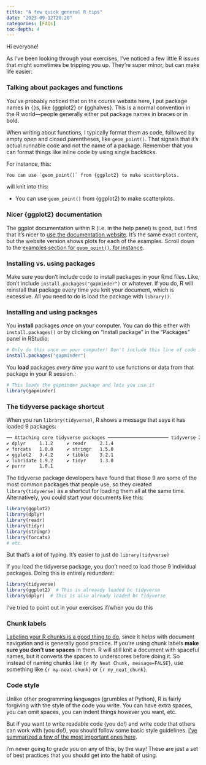 ```yaml
---
title: "A few quick general R tips"
date: "2023-09-12T20:20"
categories: [FAQs]
toc-depth: 4
---
```


Hi everyone!

As I've been looking through your exercises, I've noticed a few little R issues that might sometimes be tripping you up. They're super minor, but can make life easier:


### Talking about packages and functions

You've probably noticed that on the course website here, I put package names in `{}`s, like {ggplot2} or {gghalves}. This is a normal convention in the R world—people generally either put package names in braces or in bold.

When writing about functions, I typically format them as code, followed by empty open and closed parentheses, like `geom_point()`. That signals that it's actual runnable code and not the name of a package. Remember that you can format things like inline code by using single backticks.

For instance, this:

  ```default
  You can use `geom_point()` from {ggplot2} to make scatterplots.
  ```

will knit into this:

- You can use `geom_point()` from {ggplot2} to make scatterplots.


### Nicer {ggplot2} documentation

The ggplot documentation within R (i.e. in the help panel) is good, but I find that it's nicer to [use the documentation website](https://ggplot2.tidyverse.org/reference/index.html). It's the same exact content, but the website version shows plots for each of the examples. Scroll down to the [examples section for `geom_point()`, for instance](https://ggplot2.tidyverse.org/reference/geom_point.html#ref-examples).


### Installing vs. using packages

Make sure you don't include code to install packages in your Rmd files. Like, don't include `install.packages("gapminder")` or whatever. If you do, R will reinstall that package every time you knit your document, which is excessive. All you need to do is load the package with `library()`. 

::: {.callout-important}
### Installing and using packages

You **install** packages *once* on your computer. You can do this either with `install.packages()` or by clicking on "Install package" in the "Packages" panel in RStudio:

```r
# Only do this once on your computer! Don't include this line of code in a document
install.packages("gapminder")
```

You **load** packages *every time* you want to use functions or data from that package in your R session.:

```r
# This loads the gapminder package and lets you use it
library(gapminder)
```

:::


### The tidyverse package shortcut

When you run `library(tidyverse)`, R shows a message that says it has loaded 9 packages: 

```default
── Attaching core tidyverse packages ────────────────────── tidyverse 2.0.0 ──
✔ dplyr     1.1.2     ✔ readr     2.1.4
✔ forcats   1.0.0     ✔ stringr   1.5.0
✔ ggplot2   3.4.2     ✔ tibble    3.2.1
✔ lubridate 1.9.2     ✔ tidyr     1.3.0
✔ purrr     1.0.1     
```

The tidyverse package developers have found that those 9 are some of the most common packages that people use, so they created `library(tidyverse)` as a shortcut for loading them all at the same time. Alternatively, you could start your documents like this:

```r
library(ggplot2)
library(dplyr)
library(readr)
library(tidyr)
library(stringr)
library(forcats)
# etc.
```

But that's a *lot* of typing. It's easier to just do `library(tidyverse)`

If you load the tidyverse package, you don't need to load those 9 individual packages. Doing this is entirely redundant:

```r
library(tidyverse)
library(ggplot2)  # This is alreaady loaded bc tidyverse
library(dplyr)  # This is also already loaded bc tidyverse
```

I've tried to point out in your exercises if/when you do this


### Chunk labels

[Labeling your R chunks is a good thing to do](/resource/rmarkdown.qmd#chunk-names), since it helps with document navigation and is generally good practice. If you're using chunk labels **make sure you don't use spaces** in them. R will still knit a document with spaceful names, but it converts the spaces to underscores before doing it. So instead of naming chunks like `{r My Neat Chunk, message=FALSE}`, use something like `{r my-neat-chunk}` or `{r my_neat_chunk}`.


### Code style

Unlike other programming languages (grumbles at Python), R is fairly forgiving with the style of the code you write. You can have extra spaces, you can omit spaces, you can indent things however you want, etc.

But if you want to write readable code (you do!) and write code that others can work with (you do!), you should follow some basic style guidelines. [I’ve summarized a few of the most important ones here](/resource/style.qmd).

I’m never going to grade you on any of this, by the way! These are just a set of best practices that you should get into the habit of using.
